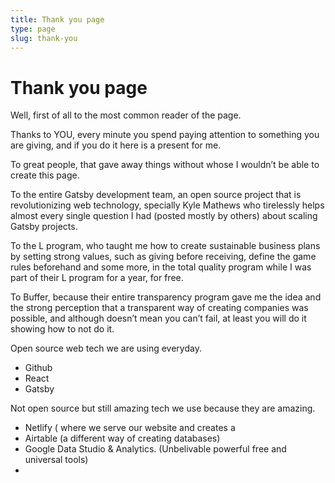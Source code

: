```yaml
---
title: Thank you page
type: page
slug: thank-you
---
```


# Thank you page

Well, first of all to the most common reader of the page.

Thanks to YOU, every minute you spend paying attention to something you are giving, and if you do it here is a present for me.

To great people, that gave away things without whose I wouldn’t be able to create this page.

To the entire Gatsby development team, an open source project that is revolutionizing web technology, specially Kyle Mathews who tirelessly helps almost every single question I had (posted mostly by others) about scaling Gatsby projects.

To the L program, who taught me how to create sustainable business plans by setting strong values, such as giving before receiving, define the game rules beforehand and some more, in the total quality program while I was part of their L program for a year, for free.

To Buffer, because their entire transparency program gave me the idea and the strong perception that a transparent way of creating companies was possible, and although doesn’t mean you can’t fail, at least you will do it showing how to not do it.

Open source web tech we are using everyday.

-   Github
-   React
-   Gatsby

Not open source but still amazing tech we use because they are amazing.

-   Netlify ( where we serve our website and creates a
-   Airtable (a different way of creating databases)
-   Google Data Studio & Analytics. (Unbelivable powerful free and universal tools)
-
